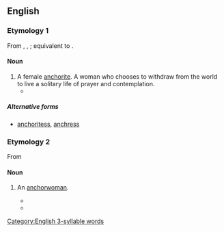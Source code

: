 ==English==

===Etymology 1===
From {{inh|en|enm|ankres}}, {{m|enm|ankerisse}}, {{m|enm|anchoryse}}; equivalent to {{suffix|en|anchor|ess}}.

====Noun====
{{en-noun}}

# A female [[anchorite]]. A woman who chooses to withdraw from the world to live a solitary life of prayer and contemplation.
#* {{quote-book|en|year=2003|author=Yōko Wada
|title=A Companion to Ancrene Wisse
|chapter=A Genre of Ancrene Wisse
|url=http://books.google.com.ar/books?id=aw21vOIYZRcC&pg=PA113&dq=%22anchoress%22&hl=en&sa=X&ei=TmwfT7rCL4PfgQfzqsWjDw&redir_esc=y#v=onepage&q=%22anchoress%22&f=false
|publisher=DS Brewer|isbn=9780859917629|page=39
|passage=… and advises the '''anchoresses''' to take on the basic religious vows …}}

=====Alternative forms=====
* [[anchoritess]], [[anchress]]

===Etymology 2===
From {{suffix|en|anchor|ess}}

====Noun====
{{en-noun}}

# {{lb|en|informal}} An [[anchorwoman]].
#* {{quote-web|en|date=2006-02-11|first=James|last=Poniewozik
|title=Live from Turin—Sorry, Torino—It's NBC|site=Time
|url=http://entertainment.time.com/2006/02/11/live_from_turinsorry_torinoits_1/
|accessdate=2012-01-25
|passage=Williams was co-hosting in place of Katie Couric, a move some have speculated was meant to deprive the possible next '''anchoress''' of the CBS Evening News the prime time exposure.}}
#* {{quote-web|en|date=2007-04-16|first=Max|last=Abelson
|title=Sold! 'Money Honey,' Hubby Buy $6.5 M. East Side Townhouse
|site=New York Observer
|url=http://www.observer.com/2007/04/sold-money-honey-hubby-buy-65-m-east-side-townhouse/
|accessdate=2012-01-25
|passage=Mr. Thompson reportedly booted executives off a cross-continental Citigroup flight to be alone with the impeccably brunette '''anchoress'''.}}

[[Category:English 3-syllable words]]